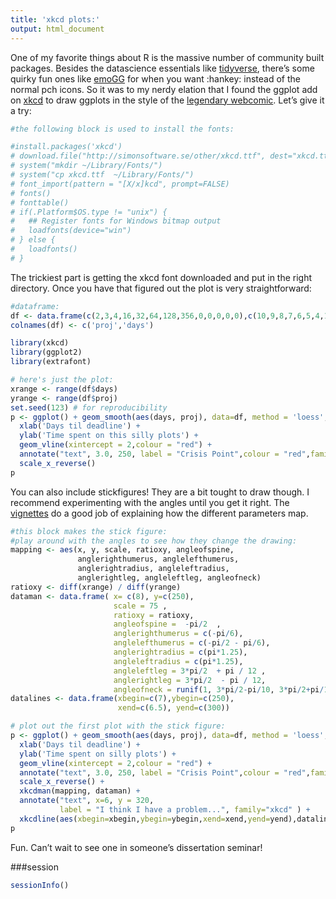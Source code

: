 ```yaml
---
title: 'xkcd plots:'
output: html_document
---
```


One of my favorite things about R is the massive number of community built packages. Besides the datascience essentials like [tidyverse](https://www.tidyverse.org/), there's some quirky fun ones like [emoGG](https://github.com/dill/emoGG) for when you want :hankey: instead of the normal pch icons. So it was to my nerdy elation that I found the ggplot add on [xkcd](http://xkcd.r-forge.r-project.org/) to draw ggplots in the style of the [legendary webcomic](https://xkcd.com/). Let's give it a try:

```r
#the following block is used to install the fonts:

#install.packages('xkcd')
# download.file("http://simonsoftware.se/other/xkcd.ttf", dest="xkcd.ttf", mode="wb")
# system("mkdir ~/Library/Fonts/")
# system("cp xkcd.ttf  ~/Library/Fonts/")
# font_import(pattern = "[X/x]kcd", prompt=FALSE)
# fonts()
# fonttable()
# if(.Platform$OS.type != "unix") {
#   ## Register fonts for Windows bitmap output
#   loadfonts(device="win")
# } else {
#   loadfonts()
# }

```

The trickiest part is getting the xkcd font downloaded and put in the right directory. Once you have that figured out the plot is very straightforward:

```r
#dataframe:
df <- data.frame(c(2,3,4,16,32,64,128,356,0,0,0,0,0),c(10,9,8,7,6,5,4,1.25,1.21,1.20,1.19,1.1,1))
colnames(df) <- c('proj','days')

library(xkcd)
library(ggplot2)
library(extrafont)

# here's just the plot:
xrange <- range(df$days)
yrange <- range(df$proj)
set.seed(123) # for reproducibility
p <- ggplot() + geom_smooth(aes(days, proj), data=df, method = 'loess',se=F) + xkcdaxis(xrange,yrange) +
  xlab('Days til deadline') +
  ylab('Time spent on this silly plots') +
  geom_vline(xintercept = 2,colour = "red") +
  annotate("text", 3.0, 250, label = "Crisis Point",colour = "red",family='xkcd') +
  scale_x_reverse()
p
```

You can also include stickfigures! They are a bit tought to draw though. I recommend experimenting with the angles until you get it right. The [vignettes](https://cran.r-project.org/web/packages/xkcd/vignettes/xkcd-intro.pdf) do a  good job of explaining how the different parameters map. 

```r
#this block makes the stick figure:
#play around with the angles to see how they change the drawing:
mapping <- aes(x, y, scale, ratioxy, angleofspine,
               anglerighthumerus, anglelefthumerus,
               anglerightradius, angleleftradius,
               anglerightleg, angleleftleg, angleofneck)
ratioxy <- diff(xrange) / diff(yrange)
dataman <- data.frame( x= c(8), y=c(250),
                       scale = 75 ,
                       ratioxy = ratioxy,
                       angleofspine =  -pi/2  ,
                       anglerighthumerus = c(-pi/6),
                       anglelefthumerus = c(-pi/2 - pi/6),
                       anglerightradius = c(pi*1.25),
                       angleleftradius = c(pi*1.25),
                       angleleftleg = 3*pi/2  + pi / 12 ,
                       anglerightleg = 3*pi/2  - pi / 12,
                       angleofneck = runif(1, 3*pi/2-pi/10, 3*pi/2+pi/10))
datalines <- data.frame(xbegin=c(7),ybegin=c(250),
                        xend=c(6.5), yend=c(300))

# plot out the first plot with the stick figure:
p <- ggplot() + geom_smooth(aes(days, proj), data=df, method = 'loess',se=F) + xkcdaxis(xrange,yrange) +
  xlab('Days til deadline') +
  ylab('Time spent on silly plots') +
  geom_vline(xintercept = 2,colour = "red") +
  annotate("text", 3.0, 250, label = "Crisis Point",colour = "red",family='xkcd') +
  scale_x_reverse() +
  xkcdman(mapping, dataman) +
  annotate("text", x=6, y = 320,
           label = "I think I have a problem...", family="xkcd" ) +
  xkcdline(aes(xbegin=xbegin,ybegin=ybegin,xend=xend,yend=yend),datalines, xjitteramount = 0.12)
p
```

Fun. Can't wait to see one in someone's dissertation seminar!

###session
```r
sessionInfo()
```